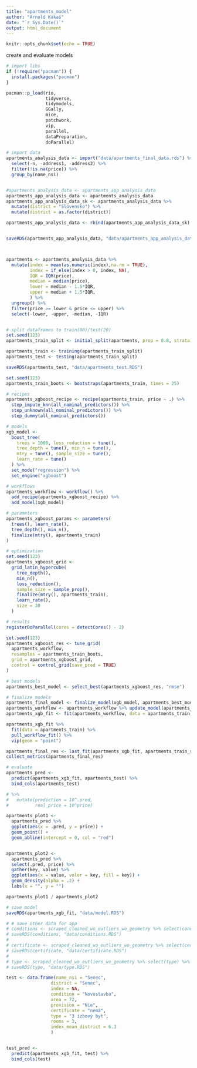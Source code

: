 ```yaml
---
title: "apartments_model"
author: "Arnold Kakaš"
date: "`r Sys.Date()`"
output: html_document
---
```


```r
knitr::opts_chunk$set(echo = TRUE)
```

create and evaluate models

```r
# import libs
if (!require("pacman")) {
  install.packages("pacman")
}

pacman::p_load(rio, 
               tidyverse,
               tidymodels,
               GGally,
               mice,
               patchwork,
               vip,
               parallel,
               dataPreparation,
               doParallel)
```


```r
# import data
apartments_analysis_data <- import("data/apartments_final_data.rds") %>% 
  select(-n, -address1, -address2) %>% 
  filter(!is.na(price)) %>% 
  group_by(name_nsi)


#apartments_analysis_data <- apartments_app_analysis_data
apartments_app_analysis_data <- apartments_analysis_data
apartments_app_analysis_data_sk <- apartments_analysis_data %>% 
  mutate(district = "Slovensko") %>% 
  mutate(district = as.factor(district))

apartments_app_analysis_data <- rbind(apartments_app_analysis_data_sk)


saveRDS(apartments_app_analysis_data, "data/apartments_app_analysis_data.rds")



apartments <- apartments_analysis_data %>% 
  mutate(index = mean(as.numeric(index),na.rm = TRUE),
         index = if_else(index > 0, index, NA),
         IQR = IQR(price),
         median = median(price),
         lower = median - 1.5*IQR,
         upper = median + 1.5*IQR,
         ) %>% 
  ungroup() %>% 
  filter(price >= lower & price <= upper) %>% 
  select(-lower, -upper, -median, -IQR)



```



```r
# split dataframes to train(80)/test(20)
set.seed(123)
apartments_train_split <- initial_split(apartments, prop = 0.8, strata = price)

apartments_train <- training(apartments_train_split)
apartments_test <- testing(apartments_train_split)

saveRDS(apartments_test, "data/apartments_test.RDS")

set.seed(123)
apartments_train_boots <- bootstraps(apartments_train, times = 25)
```

```r
# recipes
apartments_xgboost_recipe <- recipe(apartments_train, price ~ .) %>%
  step_impute_knn(all_nominal_predictors()) %>%
  step_unknown(all_nominal_predictors()) %>%
  step_dummy(all_nominal_predictors())
```


```r
# models
xgb_model <-
  boost_tree(
    trees = 1000, loss_reduction = tune(),
    tree_depth = tune(), min_n = tune(),
    mtry = tune(), sample_size = tune(),
    learn_rate = tune()
  ) %>%
  set_mode("regression") %>%
  set_engine("xgboost")
```

```r
# workflows
apartments_workflow <- workflow() %>%
  add_recipe(apartments_xgboost_recipe) %>%
  add_model(xgb_model)
```

```r
# parameters
apartments_xgboost_params <- parameters(
  trees(), learn_rate(),
  tree_depth(), min_n(),
  finalize(mtry(), apartments_train)
)
```

```r
# optimization
set.seed(123)
apartments_xgboost_grid <-
  grid_latin_hypercube(
    tree_depth(),
    min_n(),
    loss_reduction(),
    sample_size = sample_prop(),
    finalize(mtry(), apartments_train),
    learn_rate(),
    size = 30
  )
```

```r
# results
registerDoParallel(cores = detectCores() - 2)

set.seed(123)
apartments_xgboost_res <- tune_grid(
  apartments_workflow,
  resamples = apartments_train_boots,
  grid = apartments_xgboost_grid,
  control = control_grid(save_pred = TRUE)
)
```

```r
# best models
apartments_best_model <- select_best(apartments_xgboost_res, "rmse")
```

```r
# finalize models
apartments_final_model <- finalize_model(xgb_model, apartments_best_model)
apartments_workflow <- apartments_workflow %>% update_model(apartments_final_model)
apartments_xgb_fit <- fit(apartments_workflow, data = apartments_train)
```

```r
apartments_xgb_fit %>%
  fit(data = apartments_train) %>%
  pull_workflow_fit() %>%
  vip(geom = "point")
```

```r
apartments_final_res <- last_fit(apartments_xgb_fit, apartments_train_split)
collect_metrics(apartments_final_res)
```

```r
# evaluate
apartments_pred <-
  predict(apartments_xgb_fit, apartments_test) %>%
  bind_cols(apartments_test)

# %>% 
#   mutate(prediction = 10^.pred,
#          real_price = 10^price)

apartments_plot1 <-
  apartments_pred %>%
  ggplot(aes(x = .pred, y = price)) +
  geom_point() +
  geom_abline(intercept = 0, col = "red")


apartments_plot2 <-
  apartments_pred %>%
  select(.pred, price) %>%
  gather(key, value) %>%
  ggplot(aes(x = value, volor = key, fill = key)) +
  geom_density(alpha = .2) +
  labs(x = "", y = "")

apartments_plot1 / apartments_plot2
```

```r
# save model
saveRDS(apartments_xgb_fit, "data/model.RDS")

# # save other data for app
# conditions <- scraped_cleaned_wo_outliers_wo_geometry %>% select(condition) %>% distinct()
# saveRDS(conditions, "data/conditions.RDS")
# 
# certificate <- scraped_cleaned_wo_outliers_wo_geometry %>% select(certificate) %>% distinct()
# saveRDS(certificate, "data/certificate.RDS")
# 
# type <- scraped_cleaned_wo_outliers_wo_geometry %>% select(type) %>% distinct()
# saveRDS(type, "data/type.RDS")
```

```r
test <- data.frame(name_nsi = "Senec",
                 district = "Senec",
                 index = NA,
                 condition = "Novostavba",
                 area = 72,
                 provision = "Nie",
                 certificate = "nemá",
                 type = "3 izbový byt",
                 rooms = 3,
                 index_mean_district = 6.3
                 )


test_pred <-
  predict(apartments_xgb_fit, test) %>%
  bind_cols(test)
```



